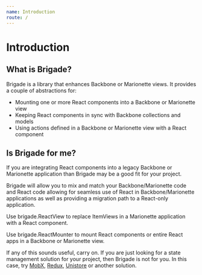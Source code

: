 ```yaml
---
name: Introduction
route: /
---
```


# Introduction

## What is Brigade?

Brigade is a library that enhances Backbone or Marionette views. It provides a
couple of abstractions for:

- Mounting one or more React components into a Backbone or Marionette view
- Keeping React components in sync with Backbone collections and models
- Using actions defined in a Backbone or Marionette view with a React component

## Is Brigade for me?

If you are integrating React components into a legacy Backbone or Marionette
application than Brigade may be a good fit for your project.

Brigade will allow you to mix and match your
Backbone/Marionette code and React code allowing for seamless use of React
in Backbone/Marionette applications as well as providing a migration path to
a React-only application.

Use brigade.ReactView to replace ItemViews in a Marionette application with
a React component.

Use brigade.ReactMounter to mount React components or entire React apps
in a Backbone or Marionette view.

If any of this sounds useful, carry on. If you are just looking for a state
management solution for your project, then Brigade is not for you. In this case,
try
[MobX](https://www.npmjs.com/package/mobx),
[Redux](https://www.npmjs.com/package/redux),
[Unistore](https://www.npmjs.com/package/unistore) or another solution.
